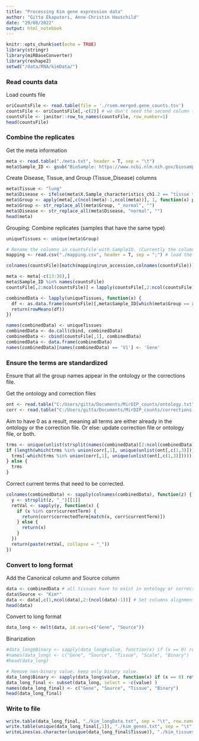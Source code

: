 ```yaml
---
title: "Processing Kim gene expression data"
author: "Gitta Ekaputeri, Anne-Christin Hauschild"
date: "29/08/2022" 
output: html_notebook
---
```



```r
knitr::opts_chunk$set(echo = TRUE)
library(stringr)
library(miRBaseConverter)
library(reshape2)
setwd("/data/RNA/kimData/")
```

### Read counts data

Load counts file
```r
oriCountsFile <- read.table(file = './rsem.merged.gene_counts.tsv')
countsFile <- oriCountsFile[,-c(2)] # we don't need the second column (transcript_id)
countsFile <- janitor::row_to_names(countsFile, row_number=1)
head(countsFile)
```

### Combine the replicates

Get the meta information

```r
meta <- read.table("./meta.txt", header = T, sep = "\t")
meta$Sample_ID <- gsub("BioSample: https://www.ncbi.nlm.nih.gov/biosample/", "", meta$X.Sample_relation.1) # extract only SAMN IDs from X.Sample_relation
```


Create Disease, Tissue, and Group (Tissue_Disease) columns

```r
meta$Tissue <- "lung"
meta$Disease <- ifelse(meta$X.Sample_characteristics_ch1.2 == "tissue type: tumor", "adenocarcinoma", "normal")
meta$Group <- apply(meta[,c(ncol(meta)-1,ncol(meta))], 1, function(x) paste(x[1], x[2], sep="_"))
meta$Group <- str_replace_all(meta$Group, "_normal", "")
meta$Disease <- str_replace_all(meta$Disease, "normal", "")
head(meta)
```


Grouping: Combine replicates (samples that have the same type)

```r
uniqueTissues <- unique(meta$Group)

# Rename the columns in countsFile with SampleID. (Currently the column names are the run_accession)
mapping <- read.csv("./mapping.csv", header = T, sep = ";") # load the mapping

colnames(countsFile)[match(mapping$run_accession,colnames(countsFile))] <- mapping$sample_accession[match(colnames(countsFile), colnames(countsFile))]

meta <- meta[-c(13:36),]
meta$Sample_ID %in% names(countsFile)
countsFile[,2:ncol(countsFile)] = lapply(countsFile[,2:ncol(countsFile)], FUN = function(y){as.numeric(y)})

combinedData <- lapply(uniqueTissues, function(x) {
  df <- as.data.frame(countsFile)[,meta$Sample_ID[which(meta$Group == x)]]
  return(rowMeans(df))
})

names(combinedData) <- uniqueTissues
combinedData <- do.call(cbind, combinedData)
combinedData <- cbind(countsFile[,1], combinedData)
combinedData <- data.frame(combinedData)
names(combinedData)[names(combinedData) == 'V1'] <- 'Gene'
```


### Ensure the terms are standardized
Ensure that all the group names appear in the ontology or the corrections file.

Get the ontology and correction files

```r
ont <- read.table("C:/Users/gitta/Documents/MirDIP_counts/ontology.txt", header = F, sep = "\t")
corr <- read.table("C:/Users/gitta/Documents/MirDIP_counts/corrections.txt", header = T, sep = "\t")
```

Aim to have 0 as a result, meaning all terms are either already in the ontology or the correction file. Or else: update correction file or ontology file, or both.

```r
trms <- unique(unlist(strsplit(names(combinedData)[2:ncol(combinedData)], "_"))) # Splits the composite terms that contain both tissue+disease
if (length(which(trms %in% union(corr[,1], unique(unlist(ont[,c(1,3)]))))) != 0){
  trms[-which(trms %in% union(corr[,1], unique(unlist(ont[,c(1,3)]))))] # Which terms aren't in the ontology or the corrected terms
} else {
  trms
}
```

Correct current terms that need to be corrected.
```r
colnames(combinedData) <- sapply(colnames(combinedData), function(z) {
  y <- strsplit(z, "_")[[1]]
  retVal <- sapply(y, function(x) {
    if (x %in% corr$currentTerm) {
      return(corr$correctedTerm[match(x, corr$currentTerm)])
    } else {
      return(x)
    }
  })
  return(paste(retVal, collapse = "_"))
})
```


### Convert to long format
Add the Canonical column and Source column

```r
data <- combinedData # all tissues have to exist in ontology or correction files
data$Source <- "Kim*"
data <- data[,c(1,ncol(data),2:(ncol(data)-1))] # Set columns alignment
head(data)
```


Convert to long format

```r
data_long <- melt(data, id.vars=c("Gene", "Source"))
```

Binarization
```r
#data_long$Binary <- sapply(data_long$value, function(x) if (x == 0) return(0) else return(1))
#names(data_long) <- c("Gene", "Source", "Tissue", "Scale", "Binary")
#head(data_long)

# Remove non-binary value, keep only binary value.
data_long$Binary <- sapply(data_long$value, function(x) if (x == 0) return(0) else return(1))
data_long_final <- subset(data_long, select = -c(value) )
names(data_long_final) <- c("Gene", "Source", "Tissue", "Binary")
head(data_long_final)
```

### Write to file

```r
write.table(data_long_final, "./kim_longData.txt", sep = "\t", row.names = F, col.names = T, quote = F)
write.table(unique(data_long_final[,1]), "./kim_genes.txt", sep = "\t", row.names = F, col.names = T, quote = F)
writeLines(as.character(unique(data_long_final$Tissue)), "./kim_tissues.txt")
```




